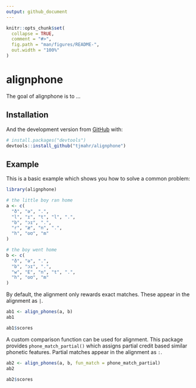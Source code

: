 ```yaml
---
output: github_document
---
```


<!-- README.md is generated from README.Rmd. Please edit that file -->

```r
knitr::opts_chunk$set(
  collapse = TRUE,
  comment = "#>",
  fig.path = "man/figures/README-",
  out.width = "100%"
)
```

# alignphone

<!-- badges: start -->
<!-- badges: end -->

The goal of alignphone is to ...

## Installation

And the development version from [GitHub](https://github.com/) with:

``` r
# install.packages("devtools")
devtools::install_github("tjmahr/alignphone")
```
## Example

This is a basic example which shows you how to solve a common problem:

```r
library(alignphone)

# the little boy ran home
a <- c(
  "ð", "ə", ".", 
  "l", "ɪ", "t", "l", ".", 
  "b", "ɔɪ", ".", 
  "r", "æ", "n", ".",  
  "h", "oʊ", "m"
)

# the boy went home
b <- c(
  "ð", "ə", ".", 
  "b", "ɔɪ", ".", 
  "w", "E", "n", "t", ".", 
  "h", "oʊ", "m"
)
```

By default, the alignment only rewards exact matches. These appear in the
alignment as `|`.

```r
ab1 <- align_phones(a, b)
ab1

ab1$scores
```

A custom comparison function can be used for alignment. This package provides
`phone_match_partial()` which assigns partial credit based similar phonetic
features. Partial matches appear in the alignment as `:`.

```r
ab2 <- align_phones(a, b, fun_match = phone_match_partial)
ab2

ab2$scores
```
